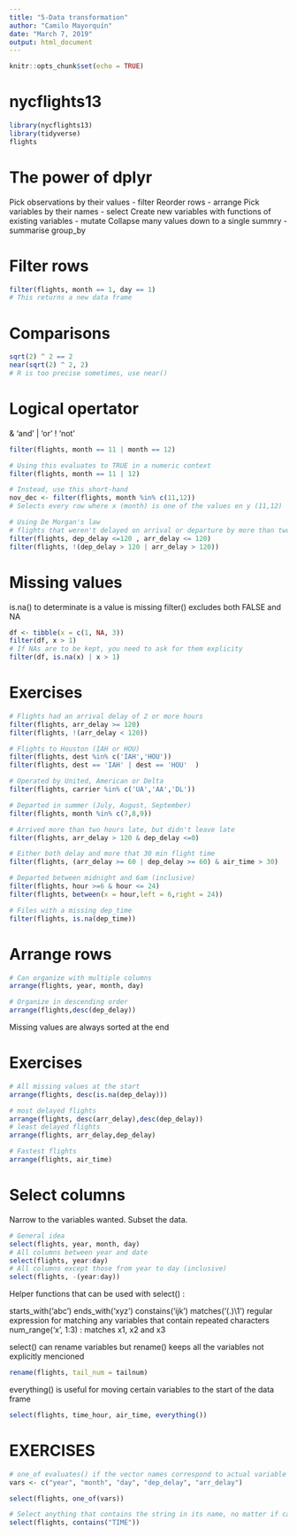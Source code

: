 ```yaml
---
title: "5-Data transformation"
author: "Camilo Mayorquín"
date: "March 7, 2019"
output: html_document
---
```


```r
knitr::opts_chunk$set(echo = TRUE)
```

# nycflights13

```r
library(nycflights13)
library(tidyverse)
flights
```

# The power of dplyr

Pick observations by their values - filter
Reorder rows - arrange
Pick variables by their names - select
Create new variables with functions of existing variables - mutate
Collapse many values down to a single summry - summarise
group_by

# Filter rows

```r
filter(flights, month == 1, day == 1)
# This returns a new data frame
```

# Comparisons

```r
sqrt(2) ^ 2 == 2
near(sqrt(2) ^ 2, 2)
# R is too precise sometimes, use near()
```

# Logical opertator
& 'and'
| 'or'
! 'not'

```r
filter(flights, month == 11 | month == 12)

# Using this evaluates to TRUE in a numeric context
filter(flights, month == 11 | 12)

# Instead, use this short-hand
nov_dec <- filter(flights, month %in% c(11,12))
# Selects every row where x (month) is one of the values en y (11,12)
```

```r
# Using De Morgan's law
# flights that weren't delayed on arrival or departure by more than two hours
filter(flights, dep_delay <=120 , arr_delay <= 120)
filter(flights, !(dep_delay > 120 | arr_delay > 120))
```

# Missing values

is.na() to determinate is a value is missing
filter() excludes both FALSE and NA

```r
df <- tibble(x = c(1, NA, 3))
filter(df, x > 1)
# If NAs are to be kept, you need to ask for them explicity
filter(df, is.na(x) | x > 1)
```

# Exercises

```r
# Flights had an arrival delay of 2 or more hours
filter(flights, arr_delay >= 120)
filter(flights, !(arr_delay < 120))
```

```r
# Flights to Houston (IAH or HOU)
filter(flights, dest %in% c('IAH','HOU'))
filter(flights, dest == 'IAH' | dest == 'HOU'  )
```

```r
# Operated by United, American or Delta
filter(flights, carrier %in% c('UA','AA','DL'))
```

```r
# Departed in summer (July, August, September)
filter(flights, month %in% c(7,8,9))
```

```r
# Arrived more than two hours late, but didn't leave late
filter(flights, arr_delay > 120 & dep_delay <=0)
```

```r
# Either both delay and more that 30 min flight time
filter(flights, (arr_delay >= 60 | dep_delay >= 60) & air_time > 30)
```

```r
# Departed between midnight and 6am (inclusive)
filter(flights, hour >=6 & hour <= 24)
filter(flights, between(x = hour,left = 6,right = 24))
```

```r
# Files with a missing dep_time
filter(flights, is.na(dep_time))
```

# Arrange rows

```r
# Can organize with multiple columns
arrange(flights, year, month, day)
```

```r
# Organize in descending order
arrange(flights,desc(dep_delay))
```

Missing values are always sorted at the end

# Exercises

```r
# All missing values at the start
arrange(flights, desc(is.na(dep_delay)))
```

```r
# most delayed flights
arrange(flights, desc(arr_delay),desc(dep_delay))
# least delayed flights
arrange(flights, arr_delay,dep_delay)
```

```r
# Fastest flights
arrange(flights, air_time)
```

# Select columns

Narrow to the variables wanted. Subset the data.

```r
# General idea
select(flights, year, month, day)
# All columns between year and date
select(flights, year:day)
# All columns except those from year to day (inclusive)
select(flights, -(year:day))
```

Helper functions that can be used with select() :

starts_with('abc')
ends_with('xyz')
constains('ijk')
matches('(.)\\1') regular expression for matching any variables that contain repeated characters
num_range('x', 1:3) : matches x1, x2 and x3

select() can rename variables but rename() keeps all the variables not explicitly mencioned

```r
rename(flights, tail_num = tailnum)
```

everything() is useful for moving certain variables to the start of the data frame

```r
select(flights, time_hour, air_time, everything())
```

# EXERCISES

```r

# one_of evaluates() if the vector names correspond to actual variable names and selects them, if not, throws a warning but no error
vars <- c("year", "month", "day", "dep_delay", "arr_delay")

select(flights, one_of(vars))

```

```r
# Select anything that contains the string in its name, no matter if caps are present
select(flights, contains("TIME"))
```

